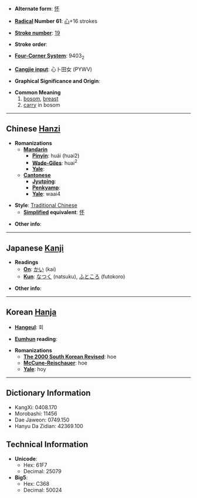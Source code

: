 * '''Alternate form''': [[怀]]

* '''[[Wiktionary:Chinese radical index| Radical]] Number 61''': [[Wiktionary:Chinese radical index 心|心]]+16 strokes

* '''[[Wiktionary:Chinese total strokes index|Stroke number]]''': [[Wiktionary:Chinese total strokes index 19|19]]

* '''Stroke order''': 

* '''[[Wiktionary:Chinese four corner index|Four-Corner System]]''': 9403<sub>2</sub>

* '''[[Wiktionary:Chinese Cangjie index|Cangjie input]]''': 心卜田女 (PYWV)

* '''Graphical Significance and Origin''': 

* '''Common Meaning'''
*#[[bosom]], [[breast]]
*# [[carry]] in bosom

----

== Chinese [[Hanzi]] ==

* '''Romanizations'''
** '''[[Mandarin]]'''
*** '''[[Pinyin]]''': huái (huai2)
*** '''[[Wade-Giles]]''': huai<sup>2</sup>
*** '''[[Yale]]''': 
** '''[[Cantonese]]'''
*** '''[[Jyutping]]''':
*** '''[[Penkyamp]]''': 
*** '''[[Yale]]''': waai4

* '''Style''': [[Traditional Chinese]] 
** '''[[Simplified Chinese|Simplified]] equivalent''': [[怀]]

* '''Other info''': 

----

== Japanese [[Kanji]] ==

* '''Readings'''
** '''[[On]]''': [[かい]] (kai)
** '''[[Kun]]''': [[なつく]] (natsuku), [[ふところ]] (futokoro)

* '''Other info''':  

----

== Korean [[Hanja]] ==

* '''[[Hangeul]]''': 회

* '''[[Eumhun]] reading''': 

* '''Romanizations'''
** '''[[The 2000 South Korean Revised Romanization|The 2000 South Korean Revised]]''': hoe
** '''[[McCune-Reischauer]]''': hoe
** '''[[Yale]]''': hoy

----

== Dictionary Information ==

* KangXi: 0408.170
* Morobashi: 11456
* Dae Jaweon: 0749.150
* Hanyu Da Zidian: 42369.100

== Technical Information ==

* '''Unicode''':
** Hex: 61F7
** Decimal: 25079
* '''Big5''':
** Hex: C368
** Decimal: 50024